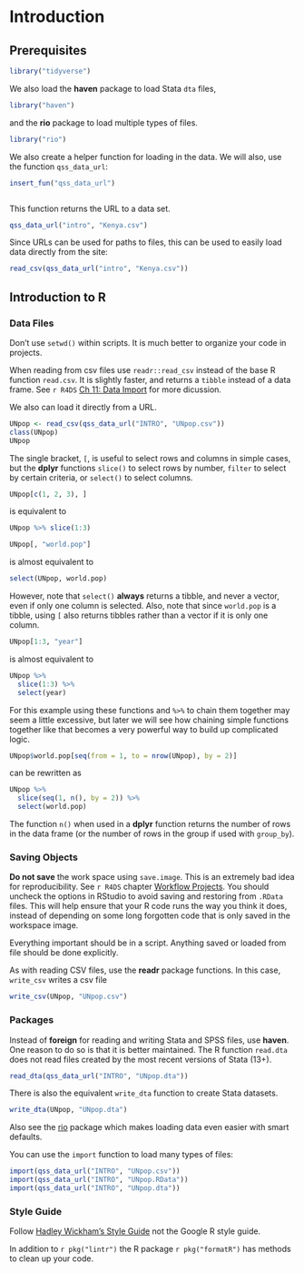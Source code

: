 # Introduction

## Prerequisites

```r
library("tidyverse")
```
We also load the **haven** package to load Stata `dta` files,
```r
library("haven")
```
and the **rio** package to load multiple types of files.
```r
library("rio")
```
We also create a helper function for loading in the data.
We will also, use the function `qss_data_url`:
```r
insert_fun("qss_data_url")
```
```r
```

This function returns the URL to a data set.
```r
qss_data_url("intro", "Kenya.csv")
```
Since URLs can be used for paths to files, this can be used to easily load data directly from the site:
```r
read_csv(qss_data_url("intro", "Kenya.csv"))
```



## Introduction to R

### Data Files

Don't use `setwd()` within scripts.
It is much better to organize your code in projects.

When reading from csv files use `readr::read_csv` instead of the base R function `read.csv`. 
It is slightly faster, and returns a `tibble` instead of a data frame.
See `r R4DS` [Ch 11: Data Import](http://r4ds.had.co.nz/tibbles.html#introduction-4)
for more dicussion.

We also can load it directly from a URL.
```r
UNpop <- read_csv(qss_data_url("INTRO", "UNpop.csv"))
class(UNpop)
UNpop
```

The single bracket, `[`, is useful to select rows and columns in simple cases,
but the **dplyr** functions `slice()` to select rows by number, `filter` to select by certain criteria, or `select()` to select columns.

```r
UNpop[c(1, 2, 3), ]
```
is equivalent to 
```r
UNpop %>% slice(1:3)
```

```r
UNpop[, "world.pop"]
```
is almost equivalent to 
```r
select(UNpop, world.pop)
```
However, note that `select()` **always** returns a tibble, and never a vector, 
even if only one column is selected.
Also, note that since `world.pop` is a tibble, using `[` also returns tibbles 
rather than a vector if it is only one column.

```r
UNpop[1:3, "year"]
```
is almost equivalent to 
```r
UNpop %>%
  slice(1:3) %>%
  select(year)
```
For this example using these functions and `%>%` to chain them together may 
seem a little excessive, but later we will see how chaining simple functions 
together like that becomes a very powerful way to build up complicated logic.


```r
UNpop$world.pop[seq(from = 1, to = nrow(UNpop), by = 2)]
```
can be rewritten as
```r
UNpop %>%
  slice(seq(1, n(), by = 2)) %>%
  select(world.pop) 
```

The function `n()` when used in a **dplyr** function returns the number of rows
in the data frame (or the number of rows in the group if used with `group_by`).

### Saving Objects

**Do not save** the work space using `save.image`.
This is an extremely bad idea for reproducibility.
See `r R4DS` chapter [Workflow Projects](http://r4ds.had.co.nz/workflow-projects.html). 
You should uncheck the options in RStudio to avoid saving and restoring from `.RData` files. 
This will help ensure that your R code runs the way you think it does, instead of depending on some long forgotten code that is only saved in the workspace image. 

Everything important should be in a script. Anything saved or loaded from file
should be done explicitly.

As with reading CSV files, use the **readr** package functions. 
In this case, `write_csv` writes a csv file

```r
write_csv(UNpop, "UNpop.csv")
```

### Packages

Instead of **foreign** for reading and writing Stata and SPSS files, use **haven**. 
One reason to do so is that it is better maintained. 
The R function `read.dta` does not read files created by the most recent versions of Stata (13+).

```r
read_dta(qss_data_url("INTRO", "UNpop.dta"))
```

There is also the equivalent `write_dta` function to create Stata datasets.
```r
write_dta(UNpop, "UNpop.dta")
```

Also see the [rio](https://cran.r-project.org/package=rio) package which makes loading data even easier with smart defaults.

You can use the `import` function to load many types of files:
```r
import(qss_data_url("INTRO", "UNpop.csv"))
import(qss_data_url("INTRO", "UNpop.RData"))
import(qss_data_url("INTRO", "UNpop.dta"))
```

### Style Guide

Follow [Hadley Wickham's Style Guide](http://adv-r.had.co.nz/Style.html) not the Google R style guide.

In addition to `r pkg("lintr")` the R package `r pkg("formatR")` has methods to clean up your code.

